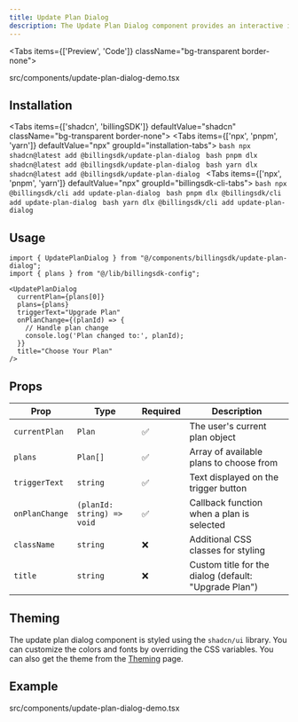 ```yaml
---
title: Update Plan Dialog
description: The Update Plan Dialog component provides an interactive interface for users to upgrade or change their subscription plan. It features plan comparison, monthly/yearly toggle, and smooth animations for a seamless user experience.
---
```


<Tabs items={['Preview', 'Code']} className="bg-transparent border-none">
  <Tab value="Preview" className="border-none bg-transparent p-0 mt-3">
    <PreviewComponents registryName="update-plan-dialog">
      <UpdatePlanDialogDemo />
    </PreviewComponents>
  </Tab>

  <Tab value="Code" className="mt-3">
  <include cwd lang="tsx" meta='title="src/components/update-plan-dialog-demo.tsx"'>src/components/update-plan-dialog-demo.tsx</include>

  </Tab>
</Tabs>

## Installation

<Tabs items={['shadcn', 'billingSDK']} defaultValue="shadcn" className="bg-transparent border-none">
  <Tab value="shadcn" className="border-none bg-transparent p-0 mt-3">
    <Tabs items={['npx', 'pnpm', 'yarn']} defaultValue="npx" groupId="installation-tabs">
      <Tab value="npx">
        ```bash
        npx shadcn@latest add @billingsdk/update-plan-dialog
        ```
      </Tab>
      <Tab value="pnpm">
        ```bash
        pnpm dlx shadcn@latest add @billingsdk/update-plan-dialog
        ```
      </Tab>
      <Tab value="yarn">
        ```bash
        yarn dlx shadcn@latest add @billingsdk/update-plan-dialog
        ```
      </Tab>
    </Tabs>
  </Tab>
  <Tab value="billingSDK" className="border-none bg-transparent p-0 mt-3">
    <Tabs items={['npx', 'pnpm', 'yarn']} defaultValue="npx" groupId="billingsdk-cli-tabs">
      <Tab value="npx">
        ```bash
        npx @billingsdk/cli add update-plan-dialog
        ```
      </Tab>
      <Tab value="pnpm">
        ```bash
        pnpm dlx @billingsdk/cli add update-plan-dialog
        ```
      </Tab>
      <Tab value="yarn">
        ```bash
        yarn dlx @billingsdk/cli add update-plan-dialog
        ```
      </Tab>
    </Tabs>
  </Tab>
</Tabs>

## Usage

```tsx
import { UpdatePlanDialog } from "@/components/billingsdk/update-plan-dialog";
import { plans } from "@/lib/billingsdk-config";
```

```tsx
<UpdatePlanDialog
  currentPlan={plans[0]}
  plans={plans}
  triggerText="Upgrade Plan"
  onPlanChange={(planId) => {
    // Handle plan change
    console.log('Plan changed to:', planId);
  }}
  title="Choose Your Plan"
/>
```

## Props

| Prop | Type | Required | Description |
|------|------|----------|-------------|
| `currentPlan` | `Plan` | ✅ | The user's current plan object |
| `plans` | `Plan[]` | ✅ | Array of available plans to choose from |
| `triggerText` | `string` | ✅ | Text displayed on the trigger button |
| `onPlanChange` | `(planId: string) => void` | ✅ | Callback function when a plan is selected |
| `className` | `string` | ❌ | Additional CSS classes for styling |
| `title` | `string` | ❌ | Custom title for the dialog (default: "Upgrade Plan") |

## Theming

The update plan dialog component is styled using the `shadcn/ui` library. You can customize the colors and fonts by overriding the CSS variables. You can also get the theme from the [Theming](/docs/theming) page.

## Example
<include cwd lang="tsx" meta='title="src/components/update-plan-dialog-demo.tsx"'>src/components/update-plan-dialog-demo.tsx</include>
